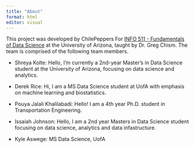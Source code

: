 ```yaml
---
title: "About"
format: html
editor: visual
---
```


This project was developed by ChilePeppers For [INFO 511 - Fundamentals of Data Science](https://datasciaz.netlify.app/) at the University of Arizona, taught by Dr. Greg Chism. The team is comprised of the following team members.

-   Shreya Kolte: Hello, I'm currently a 2nd-year Master's in Data Science student at the University of Arizona, focusing on data science and analytics.

-   Derek Rice: Hi, I am a MS Data Science student at UofA with emphasis on machine learning and biostatistics.

-   Pouya Jalali Khalilabadi: Hello! I am a 4th year Ph.D. student in Transportation Engineering.

-   Issaiah Johnson: Hello, I am a 2nd year Masters in Data Science student focusing on data science, analytics and data infastructure.

-   Kyle Aswege: MS Data Science, UofA